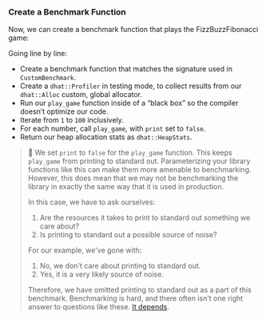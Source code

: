 
### Create a Benchmark Function

Now, we can create a benchmark function that plays the FizzBuzzFibonacci game:

<PlayGameRsBenchPlayGame />

Going line by line:
- Create a benchmark function that matches the signature used in `CustomBenchmark`.
- Create a `dhat::Profiler` in testing mode,
  to collect results from our `dhat::Alloc` custom, global allocator.
- Run our `play_game` function inside of a “black box” so the compiler doesn’t optimize our code.
- Iterate from `1` to `100` inclusively.
- For each number, call `play_game`, with `print` set to `false`.
- Return our heap allocation stats as `dhat::HeapStats`.

> 🐰 We set `print` to `false` for the `play_game` function.
> This keeps `play_game` from printing to standard out.
> Parameterizing your library functions like this
> can make them more amenable to benchmarking.
> However, this does mean that we may not be benchmarking the library
> in exactly the same way that it is used in production.
>
> In this case, we have to ask ourselves:
> 1. Are the resources it takes to print to standard out something we care about?
> 2. Is printing to standard out a possible source of noise?
>
> For our example, we've gone with:
> 1. No, we don't care about printing to standard out.
> 2. Yes, it is a very likely source of noise.
>
> Therefore, we have omitted printing to standard out as a part of this benchmark.
> Benchmarking is hard, and there often isn't one right answer to questions like these.
> [It depends][changelog it depends].

[changelog it depends]: https://changelog.com/topic/itdepends
